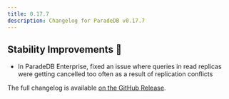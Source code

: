```yaml
---
title: 0.17.7
description: Changelog for ParadeDB v0.17.7
---
```


## Stability Improvements 💪

- In ParadeDB Enterprise, fixed an issue where queries in read replicas were getting cancelled too often as a result of replication conflicts

The full changelog is available [on the GitHub Release](https://github.com/paradedb/paradedb/releases/tag/v0.17.7).
